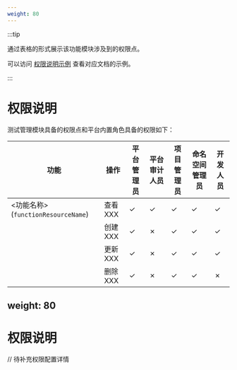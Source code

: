```yaml
---
weight: 80
---
```


:::tip

通过表格的形式展示该功能模块涉及到的权限点。

可以访问 [权限说明示例](https://product-doc-guide.alauda.cn/template/permissions/example.html) 查看对应文档的示例。

:::

# 权限说明


测试管理模块具备的权限点和平台内置角色具备的权限如下：

| **功能**                              | **操作** | **平台管理员** | **平台审计人员** | **项目管理员** | **命名空间管理员** | **开发人员** |
|---------------------------------------|----------|----------------|------------------|----------------|--------------------|--------------|
| \<功能名称\> (`functionResourceName`) | 查看 XXX | ✓              | ✓                | ✓              | ✓                  | ✓            |
|                                       | 创建 XXX | ✓              | ✗                | ✓              | ✓                  | ✓            |
|                                       | 更新 XXX | ✓              | ✗                | ✓              | ✓                  | ✓            |
|                                       | 删除 XXX | ✓              | ✗                | ✓              | ✓                  | ✗            |---
weight: 80
---
# 权限说明

// 待补充权限配置详情
